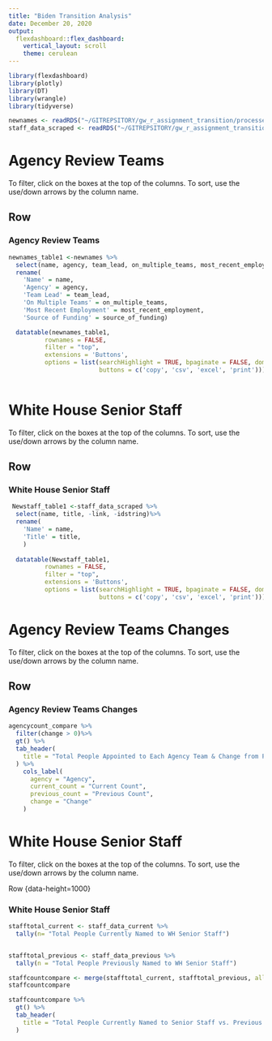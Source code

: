```yaml
---
title: "Biden Transition Analysis"
date: December 20, 2020
output: 
  flexdashboard::flex_dashboard:
    vertical_layout: scroll
    theme: cerulean
---
```


```r
library(flexdashboard)
library(plotly)
library(DT)
library(wrangle)
library(tidyverse)

newnames <- readRDS("~/GITREPSITORY/gw_r_assignment_transition/processed_data/newnames.rds")
staff_data_scraped <- readRDS("~/GITREPSITORY/gw_r_assignment_transition/processed_data/staff_data_scraped.rds")

```

Agency Review Teams  {.tabset}
===============================================================================================================
To filter, click on the boxes at the top of the columns. To sort, use the use/down arrows by the column name.

Row {data-height=1000}
---------------------------------------------------------------------------------------------------------------

### Agency Review Teams

```r

newnames_table1 <-newnames %>%
  select(name, agency, team_lead, on_multiple_teams, most_recent_employment, source_of_funding, -idstring, -namestring)%>%
  rename(
    'Name' = name,
    'Agency' = agency,
    'Team Lead' = team_lead,
    'On Multiple Teams' = on_multiple_teams,
    'Most Recent Employment' = most_recent_employment, 
    'Source of Funding' = source_of_funding)

  datatable(newnames_table1,
          rownames = FALSE, 
          filter = "top", 
          extensions = 'Buttons',
          options = list(searchHighlight = TRUE, bpaginate = FALSE, dom = 'Bfrtip',
                         buttons = c('copy', 'csv', 'excel', 'print')))
 
```

White House Senior Staff {.tabset}
===============================================================================================================
To filter, click on the boxes at the top of the columns. To sort, use the use/down arrows by the column name.

Row {data-height=1000}
---------------------------------------------------------------------------------------------------------------

### White House Senior Staff

```r
 Newstaff_table1 <-staff_data_scraped %>%
  select(name, title, -link, -idstring)%>%
  rename(
    'Name' = name,
    'Title' = title, 
    )
  
  datatable(Newstaff_table1,
          rownames = FALSE, 
          filter = "top", 
          extensions = 'Buttons',
          options = list(searchHighlight = TRUE, bpaginate = FALSE, dom = 'Bfrtip',
                         buttons = c('copy', 'csv', 'excel', 'print')))


```



Agency Review Teams Changes 
========================================
To filter, click on the boxes at the top of the columns. To sort, use the use/down arrows by the column name. 

Row {data-height=1000}
-----------------------------------------------------------------------

### Agency Review Teams Changes

```r
agencycount_compare %>%
  filter(change > 0)%>%
  gt() %>%
  tab_header(
    title = "Total People Appointed to Each Agency Team & Change from Previous"
  ) %>%
    cols_label(
      agency = "Agency",
      current_count = "Current Count",
      previous_count = "Previous Count",
      change = "Change"
    )

```

White House Senior Staff 
========================================
To filter, click on the boxes at the top of the columns. To sort, use the use/down arrows by the column name. 

Row {data-height=1000}

### White House Senior Staff

```r
stafftotal_current <- staff_data_current %>%
  tally(n= "Total People Currently Named to WH Senior Staff")


stafftotal_previous <- staff_data_previous %>%
  tally(n = "Total People Previously Named to WH Senior Staff")

staffcountcompare <- merge(stafftotal_current, stafftotal_previous, all=TRUE)
staffcountcompare

staffcountcompare %>%
  gt() %>%
  tab_header(
    title = "Total People Currently Named to Senior Staff vs. Previous Count"
  )

```

